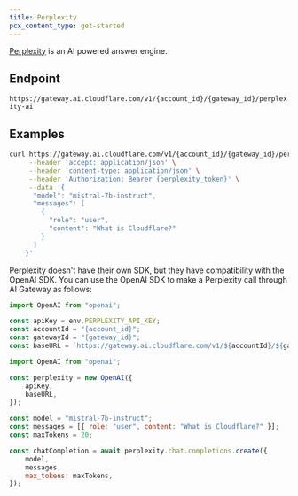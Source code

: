 ```yaml
---
title: Perplexity
pcx_content_type: get-started
---
```


[Perplexity](https://www.perplexity.ai/) is an AI powered answer engine.

## Endpoint

`https://gateway.ai.cloudflare.com/v1/{account_id}/{gateway_id}/perplexity-ai`

## Examples

```bash title="Example fetch request"
curl https://gateway.ai.cloudflare.com/v1/{account_id}/{gateway_id}/perplexity-ai/chat/completions \
     --header 'accept: application/json' \
     --header 'content-type: application/json' \
     --header 'Authorization: Bearer {perplexity_token}' \
     --data '{
      "model": "mistral-7b-instruct",
      "messages": [
        {
          "role": "user",
          "content": "What is Cloudflare?"
        }
      ]
    }'
```

Perplexity doesn't have their own SDK, but they have compatibility with the OpenAI SDK. You can use the OpenAI SDK to make a Perplexity call through AI Gateway as follows:

```js title="JavaScript"
import OpenAI from "openai";

const apiKey = env.PERPLEXITY_API_KEY;
const accountId = "{account_id}";
const gatewayId = "{gateway_id}";
const baseURL = `https://gateway.ai.cloudflare.com/v1/${accountId}/${gatewayId}/perplexity-ai`;

import OpenAI from "openai";

const perplexity = new OpenAI({
	apiKey,
	baseURL,
});

const model = "mistral-7b-instruct";
const messages = [{ role: "user", content: "What is Cloudflare?" }];
const maxTokens = 20;

const chatCompletion = await perplexity.chat.completions.create({
	model,
	messages,
	max_tokens: maxTokens,
});
```
